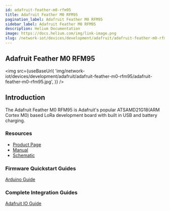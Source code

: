 ```yaml
---
id: adafruit-feather-m0-rfm95
title: Adafruit Feather M0 RFM95
pagination_label: Adafruit Feather M0 RFM95
sidebar_label: Adafruit Feather M0 RFM95
description: Helium Documentation
image: https://docs.helium.com/img/link-image.png
slug: /network-iot/devices/development/adafruit/adafruit-feather-m0-rfm95
---
```



<LegacyContentBanner />

## Adafruit Feather M0 RFM95

<img
  src={useBaseUrl(
    'img/network-iot/devices/development/adafruit/adafruit-feather-m0-rfm95/adafruit-feather-m0-rfm95.jpg',
  )}
/>

## Introduction

The Adafruit Feather M0 RFM95 is Adafruit's popular ATSAMD21G18(ARM Cortex M0) based LoRa
development board with built in USB and battery charging.

### Resources

- [Product Page](https://www.adafruit.com/product/3178)
- [Manual](https://learn.adafruit.com/adafruit-feather-m0-radio-with-lora-radio-module/downloads)
- [Schematic ](https://learn.adafruit.com/assets/32914)

### Firmware Quickstart Guides

[Arduino Guide](/network-iot/devices/development/adafruit/adafruit-feather-m0-rfm95/arduino)

### Complete Integration Guides

[Adafruit IO Guide](/network-iot/devices/development/adafruit/adafruit-feather-m0-rfm95/adafruitio)
